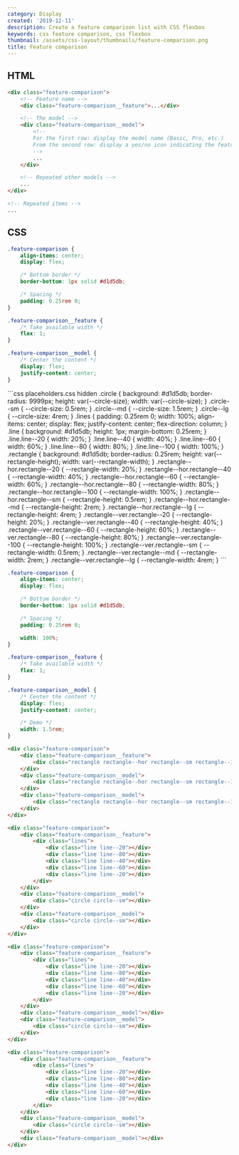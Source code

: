```yaml
---
category: Display
created: '2019-12-11'
description: Create a feature comparison list with CSS flexbox
keywords: css feature comparison, css flexbox
thumbnail: /assets/css-layout/thumbnails/feature-comparison.png
title: Feature comparison
---
```


## HTML

```html index.html
<div class="feature-comparison">
    <!-- Feature name -->
    <div class="feature-comparison__feature">...</div>

    <!-- The model -->
    <div class="feature-comparison__model">
        <!--
        For the first row: display the model name (Basic, Pro, etc.)
        From the second row: display a yes/no icon indicating the feature is available or not
        -->
        ...
    </div>

    <!-- Repeated other models -->
    ...
</div>

<!-- Repeated items -->
...
```

## CSS

```css styles.css
.feature-comparison {
    align-items: center;
    display: flex;

    /* Bottom border */
    border-bottom: 1px solid #d1d5db;

    /* Spacing */
    padding: 0.25rem 0;
}

.feature-comparison__feature {
    /* Take available width */
    flex: 1;
}

.feature-comparison__model {
    /* Center the content */
    display: flex;
    justify-content: center;
}
```

<Playground>
```css placeholders.css hidden
.circle {
    background: #d1d5db;
    border-radius: 9999px;
    height: var(--circle-size);
    width: var(--circle-size);
}
.circle--sm {
    --circle-size: 0.5rem;
}
.circle--md {
    --circle-size: 1.5rem;
}
.circle--lg {
    --circle-size: 4rem;
}
.lines {
    padding: 0.25rem 0;
    width: 100%;
    align-items: center;
    display: flex;
    justify-content: center;
    flex-direction: column;
}
.line {
    background: #d1d5db;
    height: 1px;
    margin-bottom: 0.25rem;
}
.line.line--20 {
    width: 20%;
}
.line.line--40 {
    width: 40%;
}
.line.line--60 {
    width: 60%;
}
.line.line--80 {
    width: 80%;
}
.line.line--100 {
    width: 100%;
}
.rectangle {
    background: #d1d5db;
    border-radius: 0.25rem;
    height: var(--rectangle-height);
    width: var(--rectangle-width);
}
.rectangle--hor.rectangle--20 {
    --rectangle-width: 20%;
}
.rectangle--hor.rectangle--40 {
    --rectangle-width: 40%;
}
.rectangle--hor.rectangle--60 {
    --rectangle-width: 60%;
}
.rectangle--hor.rectangle--80 {
    --rectangle-width: 80%;
}
.rectangle--hor.rectangle--100 {
    --rectangle-width: 100%;
}
.rectangle--hor.rectangle--sm {
    --rectangle-height: 0.5rem;
}
.rectangle--hor.rectangle--md {
    --rectangle-height: 2rem;
}
.rectangle--hor.rectangle--lg {
    --rectangle-height: 4rem;
}
.rectangle--ver.rectangle--20 {
    --rectangle-height: 20%;
}
.rectangle--ver.rectangle--40 {
    --rectangle-height: 40%;
}
.rectangle--ver.rectangle--60 {
    --rectangle-height: 60%;
}
.rectangle--ver.rectangle--80 {
    --rectangle-height: 80%;
}
.rectangle--ver.rectangle--100 {
    --rectangle-height: 100%;
}
.rectangle--ver.rectangle--sm {
    --rectangle-width: 0.5rem;
}
.rectangle--ver.rectangle--md {
    --rectangle-width: 2rem;
}
.rectangle--ver.rectangle--lg {
    --rectangle-width: 4rem;
}
```

```css styles.css hidden
.feature-comparison {
    align-items: center;
    display: flex;

    /* Bottom border */
    border-bottom: 1px solid #d1d5db;

    /* Spacing */
    padding: 0.25rem 0;

    width: 100%;
}

.feature-comparison__feature {
    /* Take available width */
    flex: 1;
}

.feature-comparison__model {
    /* Center the content */
    display: flex;
    justify-content: center;

    /* Demo */
    width: 1.5rem;
}
```

```html index.html hidden
<div class="feature-comparison">
    <div class="feature-comparison__feature">
        <div class="rectangle rectangle--hor rectangle--sm rectangle--100"></div>
    </div>
    <div class="feature-comparison__model">
        <div class="rectangle rectangle--hor rectangle--sm rectangle--100"></div>
    </div>
    <div class="feature-comparison__model">
        <div class="rectangle rectangle--hor rectangle--sm rectangle--100"></div>
    </div>
</div>

<div class="feature-comparison">
    <div class="feature-comparison__feature">
        <div class="lines">
            <div class="line line--20"></div>
            <div class="line line--80"></div>
            <div class="line line--40"></div>
            <div class="line line--60"></div>
            <div class="line line--20"></div>
        </div>
    </div>
    <div class="feature-comparison__model">
        <div class="circle circle--sm"></div>
    </div>
    <div class="feature-comparison__model">
        <div class="circle circle--sm"></div>
    </div>
</div>

<div class="feature-comparison">
    <div class="feature-comparison__feature">
        <div class="lines">
            <div class="line line--20"></div>
            <div class="line line--80"></div>
            <div class="line line--40"></div>
            <div class="line line--60"></div>
            <div class="line line--20"></div>
        </div>
    </div>
    <div class="feature-comparison__model"></div>
    <div class="feature-comparison__model">
        <div class="circle circle--sm"></div>
    </div>
</div>

<div class="feature-comparison">
    <div class="feature-comparison__feature">
        <div class="lines">
            <div class="line line--20"></div>
            <div class="line line--80"></div>
            <div class="line line--40"></div>
            <div class="line line--60"></div>
            <div class="line line--20"></div>
        </div>
    </div>
    <div class="feature-comparison__model">
        <div class="circle circle--sm"></div>
    </div>
    <div class="feature-comparison__model"></div>
</div>
```
</Playground>

